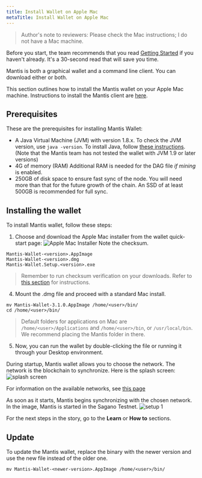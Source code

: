 ```yaml
---
title: Install Wallet on Apple Mac
metaTitle: Install Wallet on Apple Mac
---
```


>Author's note to reviewers: Please check the Mac instructions; I do not have a Mac machine. 

Before you start, the team recommends that you read [Getting Started](/first-steps/getting-started) if you haven't already. It's a 30-second read that will save you time.

Mantis is both a graphical wallet and a command line client. You can download either or both.

This section outlines how to install the Mantis wallet on your Apple Mac machine. Instructions to install the Mantis client are [here](/install/install-client-mac).

## Prerequisites

These are the prerequisites for installing Mantis Wallet:
* A Java Virtual Machine (JVM) with version 1.8.x.
    To check the JVM version, use `java -version`.
    To install Java, follow [these instructions](https://java.com/en/download/help/download_options.html).
    (Note that  the Mantis team has not tested the wallet with JVM 1.9 or later versions)
* 4G of memory (RAM)
    Additional RAM is needed for the DAG file _if mining_ is enabled.
* 250GB of disk space to ensure fast sync of the node. You will need more than that for the future growth of the chain. An SSD of at least 500GB is recommended for full sync.

##  Installing the wallet

To install Mantis wallet, follow these steps:

1. Choose and download the Apple Mac installer from the wallet quick-start page:
![Apple Mac Installer](../images/2c-Download-Installer.png)
Note the checksum.
```
Mantis-Wallet-<version>.AppImage
Mantis-Wallet-<version>.dmg
Mantis-Wallet.Setup.<version>.exe
```
> Remember to run checksum verification on your downloads. Refer to [this section](first-steps/downloads#checksum) for instructions.

4. Mount the .dmg file and proceed with a standard Mac install. 

```
mv Mantis-Wallet-3.1.0.AppImage /home/<user>/bin/
cd /home/<user>/bin/
```

> Default folders for applications on Mac are `/home/<user>/Applications` and `/home/<user>/bin`, or `/usr/local/bin`. We recommend placing the Mantis folder in there.


5. Now, you can run the wallet by double-clicking the file or running it through your Desktop environment.

During startup, Mantis wallet allows you to choose the network. The network is the blockchain to synchronize. Here is the splash screen:
![splash screen](../images/5-splash-screen.png)

For information on the available networks, see [this page](/learn/mantis-client-wallet)

As soon as it starts, Mantis begins synchronizing with the chosen network. In the image, Mantis is started in the Sagano Testnet.
![setup 1](../images/4-Setup-1.png)

For the next steps in the story, go to the **Learn** or **How to** sections.

## Update

To update the Mantis wallet, replace the binary with the newer version and use the new file instead of the older one.

```
mv Mantis-Wallet-<newer-version>.AppImage /home/<user>/bin/
```
